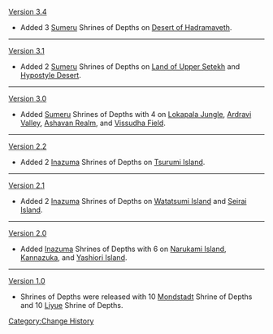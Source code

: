 <!--Version ?.?
* Added 1 [[Sumeru]] Shrine of Depths on ???.
---->
[[Version 3.4]]
* Added 3 [[Sumeru]] Shrines of Depths on [[Desert of Hadramaveth]].
----
[[Version 3.1]]
* Added 2 [[Sumeru]] Shrines of Depths on [[Land of Upper Setekh]] and [[Hypostyle Desert]].
----
[[Version 3.0]]
* Added [[Sumeru]] Shrines of Depths with 4 on [[Lokapala Jungle]], [[Ardravi Valley]], [[Ashavan Realm]], and [[Vissudha Field]].
----
[[Version 2.2]]
* Added 2 [[Inazuma]] Shrines of Depths on [[Tsurumi Island]].
----
[[Version 2.1]]
* Added 2 [[Inazuma]] Shrines of Depths on [[Watatsumi Island]] and [[Seirai Island]].
----
[[Version 2.0]]
* Added [[Inazuma]] Shrines of Depths with 6 on [[Narukami Island]], [[Kannazuka]], and [[Yashiori Island]].
----
[[Version 1.0]]
* Shrines of Depths were released with 10 [[Mondstadt]] Shrine of Depths and 10 [[Liyue]] Shrine of Depths.
<noinclude>[[Category:Change History]]</noinclude>